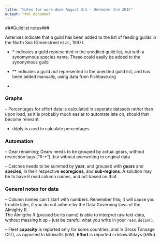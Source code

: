 ```yaml
---
title: "Notes for work done August 3rd - December 2nd 2015"
output: html_document
---
```


###Guildlist notes###

Asterixes indicate that a guild has been added to the list of feeding guilds in the North Sea (Greenstreet et al., 1997).

- \* indicates a guild represented in the unedited guild list, but with a synomymous species name. These could easily be added to the synonymous guild

- \*\* indicates a guild _not_ represented in the unedited guild list, and has been added manually, using data from Fishbase.org

- 

### Graphs ###

-- Percentages for effort data is calculated in seperate datasets rather than upon load, as it is probably much easier to automate late on, should that become relevant.

- ddply is used to calculate percentages

### Automation ###

-- Gear renaming; Gears needs to be grouped by actual gears, without restriction tags ("R-*"), but without overwriting to original data

-- Catches needs to be summed by **year**, and grouped with **gears** and **species**, in their respective **ecoregions**, and **sub-regions**. A solution may be to have R read column names, and act based on that.

### General notes for data ##

-- Column names can't start with numbers. Remember this; it will cause you trouble later, if you do not adhere by the Data Governing laws of the Almighty R.        
The Almigthy R (praised be its name) is able to interpret raw text-data, without messing it up - just be careful what you write in your `read.delim() `.

-- Fleet **capacity** is reported only for some countries, and in Gross Tonnage (GT), as opposed to kilowatts (kW). **Effort** is reported in kilowattdays (kWd).


